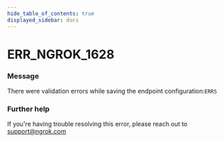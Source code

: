 ```yaml
---
hide_table_of_contents: true
displayed_sidebar: docs
---
```



# ERR_NGROK_1628

### Message

There were validation errors while saving the endpoint configuration:`ERRS`

### Further help

If you're having trouble resolving this error, please reach out to [support@ngrok.com](mailto:support@ngrok.com?subject=Help%20with%20ERR_NGROK_1628)

<ErrorDetails error="err_ngrok_1628" />
